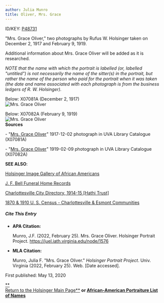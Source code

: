 ```yaml
---
author: Julia Munro
title: Oliver, Mrs. Grace
---
```

ID/KEY: [P48731](http://juel.iath.virginia.edu/public_person?person=48731 "P48731")

"Mrs. Grace Oliver," two photographs by Rufus W. Holsinger taken on December 2, 1917 and February 9, 1919.

Additional information about Mrs. Grace Oliver will be added as it is researched.

_NOTE that the name with which the portrait is labelled (or, labelled "untitled") is not necessarily the name of the sitter(s) in the portrait, but rather the name of the person who paid for the portrait when it was taken (the date and name associated with each photograph is from the business ledgers of R. W. Holsinger)._

Below: X07081A (December 2, 1917)  
![Mrs. Grace Oliver](https://iiif.lib.virginia.edu/iiif/uva-lib:1050189/full/778,561/0/default.jpg "Mrs. Grace Oliver")  
  
Below: X07082A (February 9, 1919)  
![Mrs. Grace Oliver](https://iiif.lib.virginia.edu/iiif/uva-lib:1050190/full/778,561/0/default.jpg "Mrs. Grace Oliver")  
**Sources**

\- "[Mrs. Grace Oliver](https://search.lib.virginia.edu/catalog/uva-lib:1050189#?c=0&m=0&s=0&cv=0&xywh=-104%2C-214%2C4446%2C3296 "Oliver, Mrs. Grace")" 1917-12-02 photograph in UVA Library Catalogue (X07081A) 

\- "[Mrs. Grace Oliver](https://search.lib.virginia.edu/catalog/uva-lib:1050190#?c=0&m=0&s=0&cv=0&xywh=0%2C-81%2C4002%2C2967 "Oliver, Mrs. Grace")" 1919-02-09 photograph in UVA Library Catalogue (X07082A)

**SEE ALSO**:

[Holsinger Image Gallery of African Americans](http://rwholsingerphotos.org/images.php "Holsinger Image Gallery of African Americans")

[J. F. Bell Funeral Home Records](http://www2.vcdh.virginia.edu/afam/raceandplace/perl_scripts/funeral_search.html "J. F. Bell Funeral Home Database")

[Charlottesville City Directory, 1914-15 \[Hathi Trust\]](https://catalog.hathitrust.org/Record/101954103 "Charlottesville City Directory, 1914-15") 

[1870 & 1910 U. S. Census - Charlottesville & Esmont Communities](http://www2.vcdh.virginia.edu/afam/raceandplace/census/search_both.html "1870 & 1910 U. S. Census: Charlottesville and Esmont Communities")

##### **Cite This Entry**

*   **APA Citation:**
    
    Munro, J.F. (2022, February 25). Mrs. Grace Oliver. Holsinger Portrait Project. https://juel.iath.virginia.edu/node/1576
    
*   **MLA Citation:**
    
    Munro, Julia F. "Mrs. Grace Oliver." _Holsinger Portrait Project_. Univ. Virginia (2022, February 25). Web. \[Date accessed\].
    

First published: May 13, 2020

[**  
Return to the Holsinger Main Page**](http://juel.iath.virginia.edu/node/980) **or [African-American Portraiture List of Names](http://juel.iath.virginia.edu/node/996)**